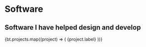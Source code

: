 
# Software

## Software I have helped design and develop

<div className="not-prose grid gap-2 mt-12">
  {bt.projects.map((project) => (
    <OutLink
      className="md:flex justify-between"
      href={project.href}
      key={project.label}
      desc={project.desc}
    >
      {project.label}
    </OutLink>
  ))}
</div>
